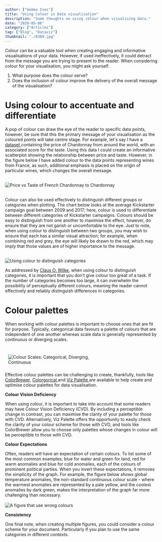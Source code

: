 ```yaml
---
author: ["Gemma Ives"]
title: "Using Colour in Data visualisation"
description: "Some thoughts on using colour when visualising data."
date: "2020-05-06"
category: ["Articles"]
tag: ["Blog", "Dataviz"]
thumbnail: "./8389.jpg"
---
```


<div className="container mx-auto">
  <p> Colour can be a valuable tool when creating engaging and informative visualisations of your data.
  However, if used ineffectively, it could detract from the message you are trying to present to the reader.
  When considering colour for your visualisation, you might ask yourself.
  </p>
  <ol>
  <li> What purpose does the colour serve? </li>
  <li> Does the inclusion of colour improve the delivery of the overall message of the visualisation? </li>
</ol>
</div>

<div className="container mx-auto">
  <h1 className="mart">Using colour to accentuate and differentiate</h1>
  <p> A pop of colour can draw the eye of the reader to specific data points, however, be sure that this the primary message of your visualisation as the coloured points will take centre stage.
  For example, let's say I have a <a href="https://www.kaggle.com/zynicide/wine-reviews/"> dataset </a>
  containing the price of Chardonnay from around the world, with an associated score for the taste.
  Using this data I could create an informative scatterplot showing the relationship between price and taste.
  However, in the figure below I have added colour to the data points representing wines from France, as such, additional emphasis is placed on the origin of particular wines, which changes the overall message.
  </p>
  <br />
  <img src="./FrenchWine2.png" alt="Price vs Taste of French Chardonnay to Chardonnay"></img>
</div>

<div className="container mx-auto">
<br />
  <p> Colour can also be used effectively to distinguish different groups or categories when plotting.
  The chart below looks at the average Kickstarter campaign goal between 2009 and 2017; here, colour is used to differentiate between different categories of Kickstarter campaigns.
  Colours should be easy to distinguish from one another to maximise the effect, however, do ensure that they are not garish or uncomfortable to the eye.
  Just to note, when using colour to distinguish between two groups, you may wish to ensure that each has a similar visual attraction; for example, when combining red and grey, the eye will likely be drawn to the red, which may imply that those values are of higher importance to the message.
  </p>
<br />
  <img src="./Kickstarter2.png" alt="Using colour to distinguish categories"></img>
<br />
  <p> As addressed by <a href="https://serialmentor.com/dataviz/color-pitfalls.html#encoding-too-much-or-irrelevant-information/"> Claus O. Wilke</a>, when using colour to distinguish categories, it is important that you don’t give colour too great of a task.
  If the number of categories becomes too large, it can overwhelm the possibility of perceptually different colours, meaning the reader cannot effectively and reliably distinguish differences in categories.
  </p>
</div>

<div className="container mx-auto">
  <h1 className="mart">Colour palettes</h1>
  <p> When working with colour palettes is important to choose ones that are fit for purpose.
  Typically, categorical data favours a palette of colours that are independent of one another whereas scale data is generally represented by continuous or diverging scales.
  </p>
<br />
  <div style="float:none;width:300px;padding:10px 0 10px 10px">
    <img src="./Colour Scales.png" alt="Colour Scales: Categorical, Diverging, Continuous" />
  </div>
  <p> Effective colour palettes can be challenging to create, thankfully, tools like
  <a href="https://colorbrewer2.org/"> ColorBrewer</a>,
  <a href="http://vrl.cs.brown.edu/color"> Colorgorical </a> and
  <a href="https://projects.susielu.com/viz-palette"> Viz Palette </a>
 are available to help create and optimise colour palettes for data visualisation.
 </p>
</div>

<div className="container mx-auto">
<p> <strong> Colour Vision Deficiency </strong></p>
<p> When using colour, it is important to take into account that some readers may have Colour Vision Deficiency (CVD).
By including a perceptible change in contrast, you can maximise the clarity of your palette for those with CVD.
Alternatively, Viz Palette offers the opportunity to easily check the clarity of your colour scheme for those with CVD, and tools like ColorBrewer allow you to choose only palettes whose changes in colour will be perceptible to those with CVD.
</p>
<p> <strong> Colour Expectations </strong></p>
<p> Often, readers will have an expectation of certain colours. To list some of the most common examples; blue for water and green for land,
red for warm anomalies and blue for cold anomalies, each of the colours of prominent political parties.
When you invert these expectations, it removes the simplicity of the graph.
For example, the figure below shows global temperature anomalies, the non-standard continuous colour scale - where the warmest anomalies are represented by a pale yellow, and the coolest anomalies by dark green, makes the interpretation of the graph far more challenging than necessary.
<br />
<br />
<img src="./WrongColors2.png" alt="A figure that use wrong colours"></img>
<br />
</p>
<p> <strong> Consistency </strong></p>
<p> One final note, when creating multiple figures, you could consider a colour scheme for your document.
Particularly if you plan to use the same categories in different contexts.
</p>
</div>
